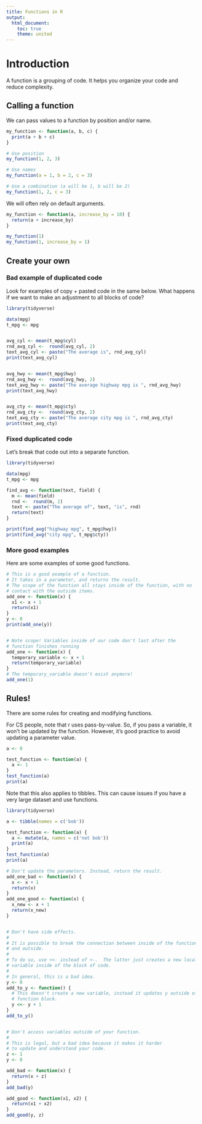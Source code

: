 ```yaml
---
title: Functions in R
output: 
  html_document:
    toc: true
    theme: united
---
```


# Introduction

A function is a grouping of code. It helps you organize your code and reduce complexity.


## Calling a function

We can pass values to a function by position and/or name.

``` r

my_function <- function(a, b, c) {
  print(a + b + c)
}

# Use position
my_function(1, 2, 3)

# Use names
my_function(a = 1, b = 2, c = 3)

# Use a combination (a will be 1, b will be 2)
my_function(1, 2, c = 3) 

```

We will often rely on default arguments.

``` r
my_function <- function(a, increase_by = 10) {
  return(a + increase_by)
}

my_function(1)
my_function(1, increase_by = 1)
```

## Create your own  {.tabset}


### Bad example of duplicated code

Look for examples of copy + pasted code in the same below.
What happens if we want to make an adjustment to all blocks of code?

```r
library(tidyverse)

data(mpg)
t_mpg <- mpg


avg_cyl <- mean(t_mpg$cyl)
rnd_avg_cyl <-  round(avg_cyl, 2)
text_avg_cyl <- paste("The average is", rnd_avg_cyl)
print(text_avg_cyl)


avg_hwy <- mean(t_mpg$hwy)
rnd_avg_hwy <-  round(avg_hwy, 2)
text_avg_hwy <- paste("The average highway mpg is ", rnd_avg_hwy)
print(text_avg_hwy)


avg_cty <- mean(t_mpg$cty)
rnd_avg_cty <-  round(avg_cty, 2)
text_avg_cty <- paste("The average city mpg is ", rnd_avg_cty)
print(text_avg_cty)


```


### Fixed duplicated code

Let's break that code out into a separate function.

```r
library(tidyverse)

data(mpg)
t_mpg <- mpg

find_avg <- function(text, field) {
  m <- mean(field)
  rnd <-  round(m, 2)
  text <- paste("The average of", text, "is", rnd)
  return(text)
}

print(find_avg("highway mpg", t_mpg$hwy))
print(find_avg("city mpg", t_mpg$cty))


```

### More good examples

Here are some examples of some good functions.

```r

# This is a good example of a function.
# It takes in a parameter, and returns the result.
# The scope of the function all stays inside of the function, with no
# contact with the outside items.
add_one <- function(x) {
  x1 <- x + 1
  return(x1)
}
y <- 0
print(add_one(y))


# Note scope! Variables inside of our code don't last after the
# function finishes running
add_one <- function(x) {
  temporary_variable <- x + 1
  return(temporary_variable)
}
# The temporary_variable doesn't exist anymore!
add_one(1)


```

## Rules! 

There are some rules for creating and modifying functions.

For CS people, note that r uses pass-by-value. So, if you pass a variable, it won't be updated by the function. However, it's good practice to avoid updating a parameter value.

```r

a <- 0

test_function <- function(a) {
  a <- 1
}
test_function(a)
print(a)

```

Note that this also applies to tibbles. This can cause issues if you have a very large dataset and use functions.

```r
library(tidyverse)

a <- tibble(names = c('bob'))

test_function <- function(a) {
  a <- mutate(a, names = c('not bob'))
  print(a)
}
test_function(a)
print(a)

```


```r


# Don't update the parameters. Instead, return the result.
add_one_bad <- function(x) {
  x <- x + 1
  return(x)
}
add_one_good <- function(x) {
  x_new <- x + 1
  return(x_new)
}


# Don't have side effects.
#
# It is possible to break the connection between inside of the function
# and outside.
#
# To do so, use <<- instead of <-.  The latter just creates a new local
# variable inside of the block of code.
#
# In general, this is a bad idea.
y <- 0
add_to_y <- function() {
  # This doesn't create a new variable, instead it updates y outside of the
  # function block.
  y <<- y + 1
}
add_to_y()


# Don't access variables outside of your function.
#
# This is legal, but a bad idea because it makes it harder
# to update and understand your code.
z <- 1
y <- 0

add_bad <- function(x) {
  return(x + z)
}
add_bad(y)

add_good <- function(x1, x2) {
  return(x1 + x2)
}
add_good(y, z)
```

